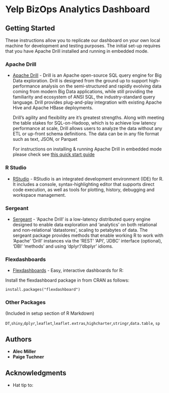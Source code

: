 # Yelp BizOps Analytics Dashboard 

## Getting Started

These instructions allow you to replicate our dashboard on your own local machine for development and testing purposes. The initial set-up requires that you have Apache Drill installed and running in embedded mode.

### Apache Drill
* [Apache Drill](https://drill.apache.org/docs/why-drill/) - Drill is an Apache open-source SQL query engine for Big Data exploration. Drill is designed from the ground up to support high-performance analysis on the semi-structured and rapidly evolving data coming from modern Big Data applications, while still providing the familiarity and ecosystem of ANSI SQL, the industry-standard query language. Drill provides plug-and-play integration with existing Apache Hive and Apache HBase deployments.

  Drill’s agility and flexibility are it's greatest strengths. Along with meeting the table stakes for SQL-on-Hadoop, which is to achieve low latency performance at scale, Drill allows users to analyze the data without any ETL or up-front schema definitions. The data can be in any file format such as text, JSON, or Parquet

  For instructions on installing & running Apache Drill in embedded mode please check see [this quick start guide](https://drill.apache.org/docs/drill-in-10-minutes/)

### R Studio
* [RStudio]() - RStudio is an integrated development environment (IDE) for R. It includes a console, syntax-highlighting editor that supports direct code execution, as well as tools for plotting, history, debugging and workspace management.

### Sergeant
* [Sergeant](https://hrbrmstr.github.io/sergeant/) - 'Apache Drill' is a low-latency distributed query engine designed to enable data exploration and 'analytics' on both relational and non-relational 'datastores', scaling to petabytes of data. The sergeant package provides methods that enable working R to work with 'Apache' 'Drill' instances via the 'REST' 'API', 'JDBC' interface (optional), 'DBI' 'methods' and using 'dplyr'/'dbplyr' idioms.


### Flexdashboards 
* [Flexdashboards](http://rmarkdown.rstudio.com/flexdashboard/) - Easy, interactive dashboards for R:

Install the flexdashboard package in from CRAN as follows:

`install.packages("flexdashboard")`

### Other Packages 
(Included in setup section of R Markdown)

`DT`,`shiny`,`dplyr`,`leaflet`,`leaflet.extras`,`highcharter`,`stringr`,`data.table`, `sp`


## Authors

* **Alec Miller**
* **Paige Tuchner** 

## Acknowledgments

* Hat tip to: 

